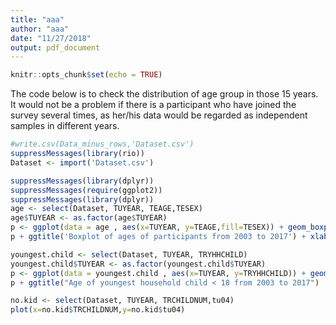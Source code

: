 ```yaml
---
title: "aaa"
author: "aaa"
date: "11/27/2018"
output: pdf_document
---
```


```r
knitr::opts_chunk$set(echo = TRUE)
```

The code below is to check the distribution of age group in those 15 years. It would not be a problem if there is a participant who have joined the survey several times, as her/his data would be regarded as independent samples in different years.
```r
#write.csv(Data_minus_rows,'Dataset.csv')
suppressMessages(library(rio))
Dataset <- import('Dataset.csv')

suppressMessages(library(dplyr))
suppressMessages(require(ggplot2))
suppressMessages(library(dplyr))
age <- select(Dataset, TUYEAR, TEAGE,TESEX)
age$TUYEAR <- as.factor(age$TUYEAR)
p <- ggplot(data = age , aes(x=TUYEAR, y=TEAGE,fill=TESEX)) + geom_boxplot(width=0.8)
p + ggtitle('Boxplot of ages of participants from 2003 to 2017') + xlab('Year') + ylab('Age')
```

```r
youngest.child <- select(Dataset, TUYEAR, TRYHHCHILD)
youngest.child$TUYEAR <- as.factor(youngest.child$TUYEAR)
p <- ggplot(data = youngest.child , aes(x=TUYEAR, y=TRYHHCHILD)) + geom_boxplot()
p + ggtitle("Age of youngest household child < 18 from 2003 to 2017")
```

```r
no.kid <- select(Dataset, TUYEAR, TRCHILDNUM,tu04)
plot(x=no.kid$TRCHILDNUM,y=no.kid$tu04)
```





















